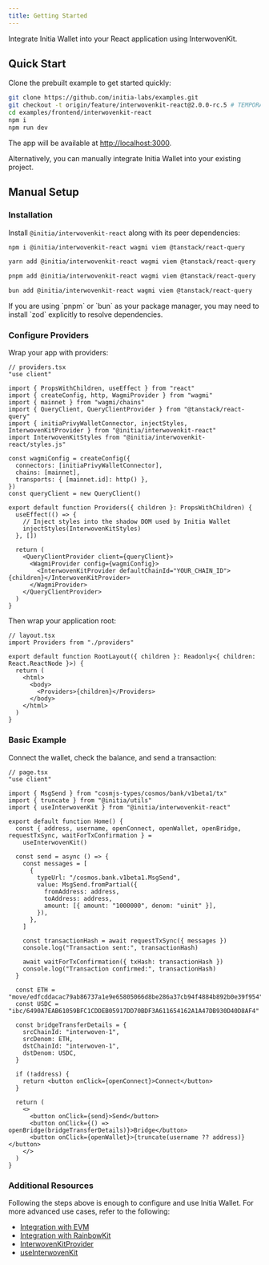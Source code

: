 ```yaml
---
title: Getting Started
---
```


Integrate Initia Wallet into your React application using InterwovenKit.

## Quick Start

Clone the prebuilt example to get started quickly:

```bash
git clone https://github.com/initia-labs/examples.git
git checkout -t origin/feature/interwovenkit-react@2.0.0-rc.5 # TEMPORARY UNTIL RELEASE
cd examples/frontend/interwovenkit-react
npm i
npm run dev
```

The app will be available at [http://localhost:3000](http://localhost:3000/).

Alternatively, you can manually integrate Initia Wallet into your existing project.

## Manual Setup

### Installation

Install `@initia/interwovenkit-react` along with its peer dependencies:

```sh npm
npm i @initia/interwovenkit-react wagmi viem @tanstack/react-query
```

```sh yarn
yarn add @initia/interwovenkit-react wagmi viem @tanstack/react-query
```

```sh pnpm
pnpm add @initia/interwovenkit-react wagmi viem @tanstack/react-query
```

```sh bun
bun add @initia/interwovenkit-react wagmi viem @tanstack/react-query
```

<Warning>
  If you are using `pnpm` or `bun` as your package manager, you may need to install `zod` explicitly to resolve dependencies.
</Warning>

### Configure Providers

Wrap your app with providers:

```tsx
// providers.tsx
"use client"

import { PropsWithChildren, useEffect } from "react"
import { createConfig, http, WagmiProvider } from "wagmi"
import { mainnet } from "wagmi/chains"
import { QueryClient, QueryClientProvider } from "@tanstack/react-query"
import { initiaPrivyWalletConnector, injectStyles, InterwovenKitProvider } from "@initia/interwovenkit-react"
import InterwovenKitStyles from "@initia/interwovenkit-react/styles.js"

const wagmiConfig = createConfig({
  connectors: [initiaPrivyWalletConnector],
  chains: [mainnet],
  transports: { [mainnet.id]: http() },
})
const queryClient = new QueryClient()

export default function Providers({ children }: PropsWithChildren) {
  useEffect(() => {
    // Inject styles into the shadow DOM used by Initia Wallet
    injectStyles(InterwovenKitStyles)
  }, [])

  return (
    <QueryClientProvider client={queryClient}>
      <WagmiProvider config={wagmiConfig}>
        <InterwovenKitProvider defaultChainId="YOUR_CHAIN_ID">{children}</InterwovenKitProvider>
      </WagmiProvider>
    </QueryClientProvider>
  )
}
```

Then wrap your application root:

```tsx
// layout.tsx
import Providers from "./providers"

export default function RootLayout({ children }: Readonly<{ children: React.ReactNode }>) {
  return (
    <html>
      <body>
        <Providers>{children}</Providers>
      </body>
    </html>
  )
}
```

### Basic Example

Connect the wallet, check the balance, and send a transaction:

```tsx
// page.tsx
"use client"

import { MsgSend } from "cosmjs-types/cosmos/bank/v1beta1/tx"
import { truncate } from "@initia/utils"
import { useInterwovenKit } from "@initia/interwovenkit-react"

export default function Home() {
  const { address, username, openConnect, openWallet, openBridge, requestTxSync, waitForTxConfirmation } =
    useInterwovenKit()

  const send = async () => {
    const messages = [
      {
        typeUrl: "/cosmos.bank.v1beta1.MsgSend",
        value: MsgSend.fromPartial({
          fromAddress: address,
          toAddress: address,
          amount: [{ amount: "1000000", denom: "uinit" }],
        }),
      },
    ]

    const transactionHash = await requestTxSync({ messages })
    console.log("Transaction sent:", transactionHash)

    await waitForTxConfirmation({ txHash: transactionHash })
    console.log("Transaction confirmed:", transactionHash)
  }
  
  const ETH = "move/edfcddacac79ab86737a1e9e65805066d8be286a37cb94f4884b892b0e39f954"
  const USDC = "ibc/6490A7EAB61059BFC1CDDEB05917DD70BDF3A611654162A1A47DB930D40D8AF4"

  const bridgeTransferDetails = {
    srcChainId: "interwoven-1",
    srcDenom: ETH,
    dstChainId: "interwoven-1",
    dstDenom: USDC,
  }
  
  if (!address) {
    return <button onClick={openConnect}>Connect</button>
  }

  return (
    <>
      <button onClick={send}>Send</button>
      <button onClick={() => openBridge(bridgeTransferDetails)}>Bridge</button>
      <button onClick={openWallet}>{truncate(username ?? address)}</button>
    </>
  )
}
```

### Additional Resources

Following the steps above is enough to configure and use Initia Wallet. For more advanced use cases, refer to the following:

- [Integration with EVM](./integration/integration-evm)
- [Integration with RainbowKit](./integration/integration-rainbowkit)
- [InterwovenKitProvider](./reference/interwovenkit-provider)
- [useInterwovenKit](./reference/useinterwovenkit)